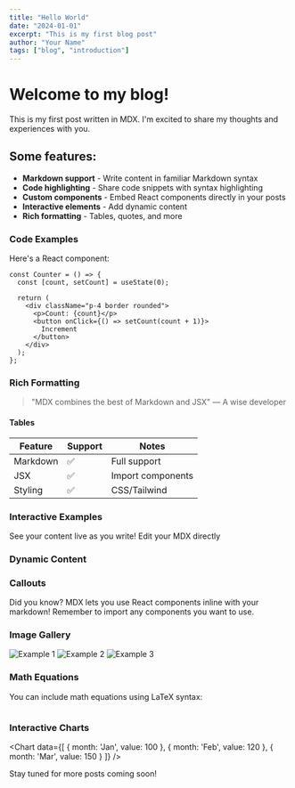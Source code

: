 ```yaml
---
title: "Hello World"
date: "2024-01-01"
excerpt: "This is my first blog post"
author: "Your Name"
tags: ["blog", "introduction"]
---
```


# Welcome to my blog!

This is my first post written in MDX. I'm excited to share my thoughts and experiences with you.

## Some features:

- **Markdown support** - Write content in familiar Markdown syntax
- **Code highlighting** - Share code snippets with syntax highlighting
- **Custom components** - Embed React components directly in your posts
- **Interactive elements** - Add dynamic content
- **Rich formatting** - Tables, quotes, and more

### Code Examples

Here's a React component:

```tsx
const Counter = () => {
  const [count, setCount] = useState(0);
  
  return (
    <div className="p-4 border rounded">
      <p>Count: {count}</p>
      <button onClick={() => setCount(count + 1)}>
        Increment
      </button>
    </div>
  );
};
```

### Rich Formatting

> "MDX combines the best of Markdown and JSX" 
> — A wise developer

#### Tables

| Feature | Support | Notes |
|---------|---------|-------|
| Markdown | ✅ | Full support |
| JSX | ✅ | Import components |
| Styling | ✅ | CSS/Tailwind |

### Interactive Examples

<Tabs>
  <Tab label="Preview">
    See your content live as you write!
  </Tab>
  <Tab label="Code">
    Edit your MDX directly
  </Tab>
</Tabs>

### Dynamic Content

<DateTime format="MMMM Do, YYYY" />

### Callouts

<Alert type="info">
  Did you know? MDX lets you use React components inline with your markdown!
</Alert>

<Alert type="warning">
  Remember to import any components you want to use.
</Alert>

### Image Gallery

<ImageGrid>
  <Image src="/example1.jpg" alt="Example 1" />
  <Image src="/example2.jpg" alt="Example 2" />
  <Image src="/example3.jpg" alt="Example 3" />
</ImageGrid>

### Math Equations

You can include math equations using LaTeX syntax:

<Math>
  E = mc^2
</Math>

### Interactive Charts

<Chart
  data={[
    { month: 'Jan', value: 100 },
    { month: 'Feb', value: 120 },
    { month: 'Mar', value: 150 }
  ]}
/>

Stay tuned for more posts coming soon!